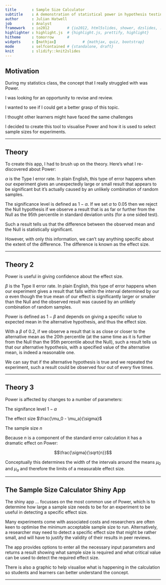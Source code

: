 ```yaml
---
title       : Sample Size Calculator
subtitle    : A demonstration of statistical power in hypothesis testing
author      : Julian Hatwell
job         : Analyst
framework   : io2012        # {io2012, html5slides, shower, dzslides, ...}
highlighter : highlight.js  # {highlight.js, prettify, highlight}
hitheme     : tomorrow      # 
widgets     : [mathjax]            # {mathjax, quiz, bootstrap}
mode        : selfcontained # {standalone, draft}
knit        : slidify::knit2slides
---
```


## Motivation

During my statistics class, the concept that I really struggled with was Power.

I was looking for an opportunity to revise and review.

I wanted to see if I could get a better grasp of this topic.

I thought other learners might have faced the same challenges

I decided to create this tool to visualise Power and how it is used to select sample sizes for experiments.

---

## Theory

To create this app, I had to brush up on the theory. Here's what I re-discovered about Power:

$\alpha$ is the Type I error rate. In plain English, this type of error happens when our experiment gives an unexpectedly large or small result that appears to be significant but it's actually caused by an unlikely combination of random samples.

The significance level is defined as $1-\alpha$. If we set $\alpha$ to 0.05 then we reject the Null hypothesis if we observe a result that is as far or further from the Null as the 95th percentile in standard deviation units (for a one sided test).

Such a result tells us that the difference between the observed mean and the Null is statistically significant.

However, with only this information, we can't say anything specific about the extent of the difference. The difference is known as the effect size.

---

## Theory 2

Power is useful in giving confidence about the effect size.

$\beta$ is the Type II error rate. In plain English, this type of error happens when our experiment gives a result that falls within the interval determined by our $\alpha$ even though the true mean of our effect is significantly larger or smaller than the Null and the observed result was caused by an unlikely combination of random samples.

Power is defined as $1-\beta$ and depends on giving a specific value to expected mean in the alternative hypothesis, and thus the effect size.

With a $\beta$ of 0.2, if we observe a result that is as close or closer to the alternative mean as the 20th percentile (at the same time as it is further from the Null than the 95th percentile about the Null), such a result tells us that our alternative hypothesis, with a specified value of the alternative mean, is indeed a reasonable one.

We can say that if the alternative hypothesis is true and we repeated the experiment, such a result could be observed four out of every five times. 

---

## Theory 3

Power is affected by changes to a number of parameters:

The signifance level $1-\alpha$

The effect size $\frac{\mu_0 - \mu_a}{\sigma}$

The sample size $n$ 

Because $n$ is a component of the standard error calculation it has a dramatic effect on Power:

$$\frac{\sigma}{\sqrt{n}}$$

Conceptually this determines the width of the intervals around the means $\mu_0$ and $\mu_a$ and therefore the limits of a measurable effect size.

---

## The Sample Size Calculator Shiny App

The shiny app ... focusses on the most common use of Power, which is to determine how large a sample size needs to be for an experiment to be useful in detecting a specific effect size.

Many experiments come with associated costs and researchers are often keen to optimise the minimum acceptable sample size to run. Alternatively, a researcher may need to detect a specific effect size that might be rather small, and will have to justify the validity of their results in peer reviews.

The app provides options to enter all the necessary input parameters and returns a result showing what sample size is required and what critical value can be used to detect the required effect size.

There is also a graphic to help visualise what is happening in the calculation so students and learners can better understand the concept.

---
